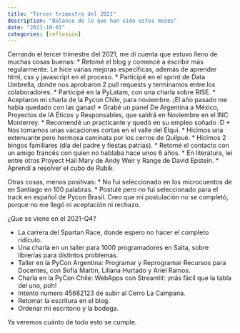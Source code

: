 ```yaml
---
title: "Tercer trimestre del 2021"
description: "Balance de lo que han sido estos meses"
date: "2021-10-01"
categories: [reflexión]
---
```


Cerrando el tercer trimestre del 2021, me di cuenta que estuvo lleno de muchas cosas buenas:
* Retomé el blog y comencé a escribir más regularmente. Le hice varias mejoras específicas, además de aprender html, css y javascript en el proceso.
* Participé en el sprint de Data Umbrella, donde nos aprobaron 2 pull requests y terminamos entre los colaboradores. 
* Participé en la PyLatam, con una charla sobre RISE.
* Aceptaron mi charla de la Pycon Chile, para noviembre. ¡El año pasado me había quedado con las ganas!
* Grabé un panel De Argentina a México, Proyectos de IA Éticos y Responsables, que saldrá en Noviembre en el INC Monterrey.
* Recomendé un practicante y quedó en su empleo soñado :D 
* Nos tomamos unas vacaciones cortas en el valle del Elqui.
* Hicimos una extenuante pero hermosa caminata por los cerros de Quilpué.
* Hicimos 2 bingos familiares (día del padre y fiestas patrias).
* Retomé el contacto con un amigo francés con quien no hablaba hace unos 6 años.
* En literatura, leí entre otros Proyect Hail Mary de Andy Weir y Range de David Epstein.
* Aprendí a resolver el cubo de Rubik.

Otras cosas, menos positivas:
* No fui seleccionado en los microcuentos de en Santiago en 100 palabras.
* Postulé pero no fui seleccionado para el track en español de Pycon Brasil. Creo que mi postulación no se completó, porque no me llegó ni aceptación ni rechazo.

¿Que se viene en el 2021-Q4?

* La carrera del Spartan Race, donde espero no hacer el completo ridículo.
* Una charla en un taller para 1000 programadores en Salta, sobre librerías para distintos problemas.
* Taller en la PyCon Argentina: Programar y Reprogramar Recursos para Docentes, con Sofía Martin, Liliana Hurtado y Ariel Ramos.
* Charla en la PyCon Chile: WebApps con Streamlit: ¡más fácil que la tabla del uno, poh!
* Intento numero 45682123 de subir al Cerro La Campana.
* Retomar la escritura en el blog.
* Ordenar mi escritorio y la bodega.

Ya veremos cuánto de todo esto se cumple.
